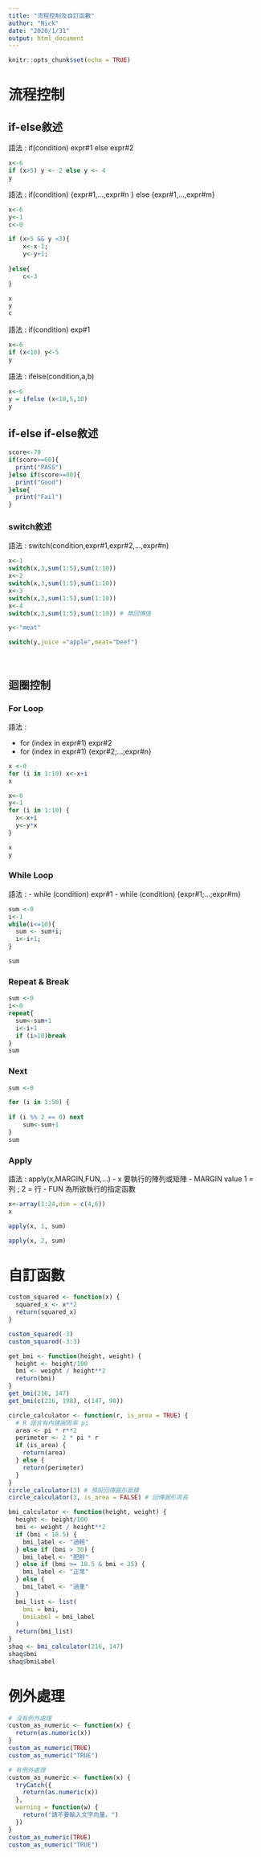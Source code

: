 ```yaml
---
title: "流程控制及自訂函數"
author: "Nick"
date: "2020/1/31"
output: html_document
---
```


```r
knitr::opts_chunk$set(echo = TRUE)
```
# 流程控制

## if-else敘述
語法 :  if(condition) expr#1 else expr#2

```r
x<-6
if (x>5) y <- 2 else y <- 4
y

```

語法 : if(condition) {expr#1,...,expr#n } else {expr#1,...,expr#m}

```r
x<-6
y<-1
c<-0

if (x>5 && y <3){
    x<-x-1;
    y<-y+1;
  
}else{
    c<-3
}

x
y
c

```


語法 : if(condition) exp#1

```r
x<-6
if (x<10) y<-5
y
```

語法 : ifelse(condition,a,b)

```r

x<-6
y = ifelse (x<10,5,10) 
y

```


## if-else if-else敘述


```r
score<-70
if(score>=60){
  print("PASS")
}else if(score>=80){
  print("Good")
}else{
  print("Fail")
}
```



### <b> switch敘述</b>

語法 : switch(condition,expr#1,expr#2,...,expr#n)

```r
x<-1
switch(x,3,sum(1:5),sum(1:10))
x<-2
switch(x,3,sum(1:5),sum(1:10))
x<-3
switch(x,3,sum(1:5),sum(1:10))
x<-4
switch(x,3,sum(1:5),sum(1:10)) # 無回傳值


```


```r

y<-"meat"

switch(y,juice ="apple",meat="beef")

```


<br>

## <b>迴圈控制</b>

### <b>For Loop</b>

語法 : 

- for (index in expr#1) expr#2
- for (index in expr#1) {expr#2;...;expr#n}
```r
x <-0
for (i in 1:10) x<-x+i
x
```
```r
x<-0
y<-1
for (i in 1:10) {
  x<-x+i
  y<-y*x
}

x
y

```

### <b>While Loop</b>

語法 : 
- while (condition) expr#1
- while (condition) {expr#1;...;expr#m}

```r
sum <-0
i<-1
while(i<=10){
  sum <- sum+i;
  i<-i+1;
}

sum

```

### <b>Repeat & Break</b>
```r
sum <-0
i<-0
repeat{
  sum<-sum+1
  i<-i+1
  if (i>10)break
}
sum
```

### <b>Next</b>
```r
sum <-0

for (i in 1:50) {
  
if (i %% 2 == 0) next
    sum<-sum+1
}
sum

```

### <b>Apply</b>

語法 : apply(x,MARGIN,FUN,...)
- x 要執行的陣列或矩陣
- MARGIN value 1 = 列 ; 2 = 行
- FUN 為所欲執行的指定函數

```r
x<-array(1:24,dim = c(4,6))
x
```
```r
apply(x, 1, sum)
```
```r
apply(x, 2, sum)
```





# 自訂函數

```r

custom_squared <- function(x) {
  squared_x <- x**2
  return(squared_x)
}

custom_squared(-3)
custom_squared(-3:3)


```

```r
get_bmi <- function(height, weight) {
  height <- height/100
  bmi <- weight / height**2
  return(bmi)
}
get_bmi(216, 147)
get_bmi(c(216, 198), c(147, 98))

```




```r

circle_calculator <- function(r, is_area = TRUE) {
  # R 語言有內建圓周率 pi
  area <- pi * r**2
  perimeter <- 2 * pi * r
  if (is_area) {
    return(area)
  } else {
    return(perimeter)
  }
}
circle_calculator(3) # 預設回傳圓形面積
circle_calculator(3, is_area = FALSE) # 回傳圓形周長

```




```r
bmi_calculator <- function(height, weight) {
  height <- height/100
  bmi <- weight / height**2
  if (bmi < 18.5) {
    bmi_label <- "過輕"
  } else if (bmi > 30) {
    bmi_label <- "肥胖"
  } else if (bmi >= 18.5 & bmi < 25) {
    bmi_label <- "正常"
  } else {
    bmi_label <- "過重"
  }
  bmi_list <- list(
    bmi = bmi,
    bmiLabel = bmi_label
  )
  return(bmi_list)
}
shaq <- bmi_calculator(216, 147)
shaq$bmi
shaq$bmiLabel
```


# 例外處理

```r
# 沒有例外處理
custom_as_numeric <- function(x) {
  return(as.numeric(x))
}
custom_as_numeric(TRUE)
custom_as_numeric("TRUE")

# 有例外處理
custom_as_numeric <- function(x) {
  tryCatch({
    return(as.numeric(x))
  },
  warning = function(w) {
    return("請不要輸入文字向量。")
  })
}
custom_as_numeric(TRUE)
custom_as_numeric("TRUE")
```
































